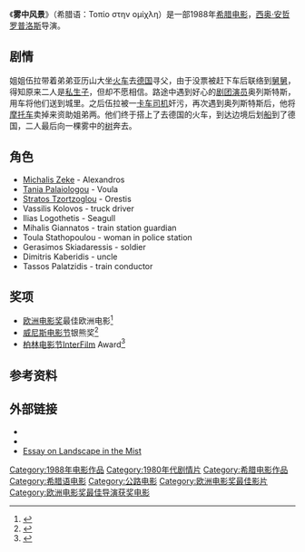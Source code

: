 {{Infobox_Film 
|name         = Landscape in the Mist 
|image        = Landscape in the mist.jpg
|caption      = 
|writer       = Theo Angelopoulos<br>[[Tonino_Guerra|Tonino Guerra]]|
  starring    = [[Michalis_Zeke|Michalis Zeke]]<br>[[Tania_Palaiologou|Tania Palaiologou]]<br>[[Stratos_Tzortzoglou|Stratos Tzortzoglou]] |
  director           = [[Theo_Angelopoulos|Theo Angelopoulos]] |
  producer           =  |
  cinematographer    =   |
  music     = [[埃莱妮·卡雷恩德鲁|埃莱妮·卡雷恩德鲁]]|
  distributor        =  |
  released       = 1988年9月10日 |
  runtime            = 127分 |
  language     = 希腊语 |
    budget             = |
}}
《'''雾中风景'''》（希腊语：Τοπίο στην ομίχλη）是一部1988年[[希腊电影|希腊电影]]，[[西奥·安哲罗普洛斯|西奥·安哲罗普洛斯]]导演。

== 剧情 ==
姐姐伍拉带着弟弟亚历山大坐[[火车|火车]]去[[德国|德国]]寻父，由于没票被赶下车后联络到[[舅舅|舅舅]]，得知原来二人是[[私生子|私生子]]，但却不愿相信。路途中遇到好心的[[剧团|剧团]][[演员|演员]]奥列斯特斯，用车将他们送到城里。之后伍拉被一[[卡车|卡车]][[司机|司机]]奸污，再次遇到奥列斯特斯后，他将[[摩托车|摩托车]]卖掉来资助姐弟两。他们终于搭上了去德国的火车，到达边境后划[[船|船]]到了德国，二人最后向一棵雾中的[[树|树]]奔去。

==角色==
* [[Michalis_Zeke|Michalis Zeke]] - Alexandros
* [[Tania_Palaiologou|Tania Palaiologou]] - Voula
* [[Stratos_Tzortzoglou|Stratos Tzortzoglou]] - Orestis	
* Vassilis Kolovos - truck driver		
* Ilias Logothetis - Seagull	
* Mihalis Giannatos - train station guardian	
* Toula Stathopoulou - woman in police station	
* Gerasimos Skiadaressis - soldier	
* Dimitris Kaberidis - uncle
* Tassos Palatzidis - train conductor

==奖项==
* [[欧洲电影奖|欧洲电影奖]]最佳欧洲电影<ref> {{cite web |url=http://www.europeanfilmacademy.org/htm/4Winners1989.html |title=European Film Awards 1989 |accessdate=2008-10-13 |date=1989 |deadurl=yes |archiveurl=https://web.archive.org/web/20080828094907/http://www.europeanfilmacademy.org/htm/4Winners1989.html |archivedate=2008-08-28 }} </ref>
* [[威尼斯电影节|威尼斯电影节]]银熊奖<ref>{{cite web |url=http://www.imdb.com/Sections/Awards/Venice_Film_Festival/1988 |title=Venice Film Festival: 1988 |accessdate=2008-10-13 |publisher=IMDb |archive-date=2009-06-04 |archive-url=https://web.archive.org/web/20090604185750/http://www.imdb.com/Sections/Awards/Venice_Film_Festival/1988 |dead-url=no }}</ref>
* [[柏林电影节|柏林电影节]]InterFilm Award<ref>{{cite web |url=http://www.imdb.com/Sections/Awards/Berlin_International_Film_Festival/1989 |title=Berlin International Film Festival: 1989 |accessdate=2008-10-13 |publisher=IMDb |archive-date=2009-02-12 |archive-url=https://web.archive.org/web/20090212061727/http://www.imdb.com/Sections/Awards/Berlin_International_Film_Festival/1989 |dead-url=no }}</ref>

== 参考资料 ==
{{Reflist}}

==外部链接==
* {{IMDb title|id=0096288|title=Landscape in the Mist}}
* {{Allmovie title|id=28195|title=Landscape in the Mist}}
* [https://web.archive.org/web/20080430015734/http://blogcritics.org/archives/2007/08/21/215335.php Essay on Landscape in the Mist]
{{銀獅獎}}
{{歐洲電影獎最佳影片}}
{{DEFAULTSORT:Landscape In The Mist}}
[[Category:1988年电影作品|Category:1988年电影作品]]
[[Category:1980年代剧情片|Category:1980年代剧情片]]
[[Category:希腊电影作品|Category:希腊电影作品]]
[[Category:希腊语电影|Category:希腊语电影]]
[[Category:公路电影|Category:公路电影]]
[[Category:欧洲电影奖最佳影片|Category:欧洲电影奖最佳影片]]
[[Category:欧洲电影奖最佳导演获奖电影|Category:欧洲电影奖最佳导演获奖电影]]